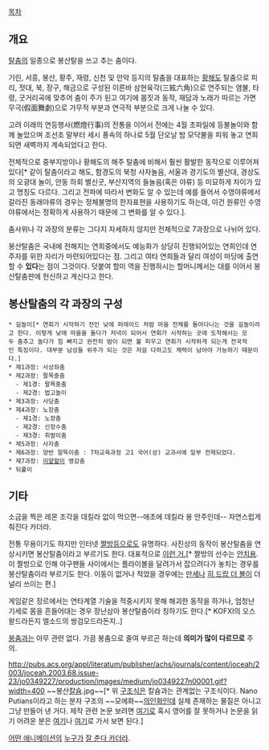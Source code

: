 [[목차]]

== 개요 ==
[[탈]]춤의 일종으로 봉산탈을 쓰고 추는 춤이다.

기린, 서흥, 봉산, 황주, 재령, 신천 및 안악 등지의 탈춤을 대표하는 [[황해도]] 탈춤으로 피리, 젓대, 북, 장구, 해금으로 구성된 이른바 삼현육각(三絃六角)으로 연주되는 염불, 타령, 굿거리곡에 맞추어 춤이 주가 된고 여기에 몸짓과 동작, 재담과 노래가 따르는 가면무극(假面舞劇)으로 가무적 부분과 연극적 부분으로 크게 나눌 수 있다.

고려 이래의 연등행사(燃燈行事)의 전통을 이어서 전에는 4월 초파일에 등불놀이와 함께 놀았으며 조선조 말부터 세시 풍속의 하나로 5월 단오날 밤 모닥불을 피워 놓고 연희되면 새벽까지 계속되었다고 한다. 

전체적으로 중부지방이나 황해도의 해주 탈춤에 비해서 훨씬 활발한 동작으로 이루어져 있다[* 같이 탈춤이라고 해도, 함경도의 북청 사자놀음, 서울과 경기도의 별산대, 경상도의 오광대 놀이, 안동 하회 별신굿, 부산지역의 들놀음(혹은 야류) 등 미묘하게 차이가 있고 명칭도 다르다. 그리고 전파에 따라서 변화도 알 수 있는데 예를 들어서 수영야류에서 갈라진 동래야류의 경우는 정체불명의 한자표현을 사용하기도 하는데, 이건 원류인 수영야류에서는 정확하게 사용하기 때문에 그 변화를 알 수 있다.].

춤사위나 각 과장의 분류는 그다지 자세하지 않지만 전체적으로 7과장으로 나뉘어 있다.

봉산탈춤은 국내에 전해지는 연희중에서도 예능화가 상당히 진행되어있는 연희인데 연주자를 위한 자리가 마련되어있다는 점. 그리고 여타 연희들과 달리 여성이 마당에 출연할 수 '''있다'''는 점이 그것이다. 덧붙여 할미 역을 진행하시는 할머니께서는 대를 이어서 봉산탈춤판에 헌신하고 계신다고 한다.

== 봉산탈춤의 각 과장의 구성 ==
 * 길놀이[* 연회가 시작하기 전인 낮에 퍼레이드 처럼 마을 전체를 돌아다니는 것을 길놀이라고 한다. 이렇게 낮에 마을을 돌다가 저녁이 되어서 연회가 시작하는 곳에 도착해서는 모두 춤추고 놀다가 힘 빠지고 완전히 밤이 되면 불 피우고 연회가 시작하게 되는게 전국적인 특징이다. 대부분 남성들 위주가 되는 것은 저걸 다하고도 체력이 남아야 가능하기 때문이다.]
 * 제1과장: 사상좌춤
 * 제2과장: 팔목중춤
   - 제1경: 팔목중춤
   - 제2경: 법고놀이
 * 제3과장: 사당춤
 * 제4과장: 노장춤
   - 제1경: 노장춤
   - 제2경: 신장수춤
   - 제3경: 취발이춤
 * 제5과장: 사자춤
 * 제6과장: 양반 말뚝이춤 : 7차교육과정 고1 국어(상) 교과서에 일부 전제되었다.
 * 제7과장: [[미얄]]할미 영감춤
 * 뒤풀이

== 기타 ==
소금을 찍은 레몬 조각을 데킬라 없이 먹으면--애초에 데킬라 용 안주인데-- 자연스럽게 춰진다 카더라.

전통 무용이기도 하지만 인터넷 [[짤방]]등으로도 유명하다. 사진상의 동작이 봉산탈춤을 연상시키면 봉산탈춤이라고 부르기도 한다. 대표적으로 [http://mlbpark.donga.com/data/fileUpload/201105/1304695213.gif 이런 거.][* 짤방의 선수는 [[안치용]]. 이 짤방으로 인해 야구팬들 사이에서는 플라이볼을 달려가서 잡으려다가 놓치는 경우를 봉산탈춤이라 부르기도 한다. 이동이 없거나 적었을 경우에는 [[만세]]나 [[히 드랍 더 볼]]이 더 널리 쓰이는 편.]

게임같은 장르에서는 연타계열 기술을 적중시키지 못해 해괴한 동작을 하거나, 엄청난 기세로 몸을 흔들어대는 경우 장난삼아 봉산탈춤이라 칭하기도 한다.[* KOFXI의 오스왈드라든지 엘소드의 쌍검모드라든지..]

[[봉춤]]과는 아무 관련 없다. 가끔 봉춤으로 줄여 부르곤 하는데 '''의미가 많이 다르므로''' 주의.

http://pubs.acs.org/appl/literatum/publisher/achs/journals/content/joceah/2003/joceah.2003.68.issue-23/jo0349227/production/images/medium/jo0349227n00001.gif?width=400
~~봉산[[칼슘]].jpg~~[* 위 [[구조식]]은 칼슘과는 관계없는 구조식이다. Nano Putians이라고 하는 분자 구조의 ~~모에화~~[[의인화]]인데 실제 존재하는 물질은 아니고 그냥 만들어 낸 거다. 제작 관련 논문 보려면 [http://pubs.acs.org/doi/abs/10.1021/jo0349227?prevSearch=jo0349227&searchHistoryKey= 여기로] 혹시 영어를 잘 못하거나 논문을 읽기 어려운 분은 [http://bluetypoon.egloos.com/3312927 여기]나 [http://baseballpark.khan.co.kr/bbs/board.php?bo_table=bullpen3&wr_id=216494 여기]로 가서 보면 된다.]

[[데스노트|어떤 애니메이션]]의 [[야가미 라이토|누구]]가 [[바카야로이드|잘 춘다 카더라]].

